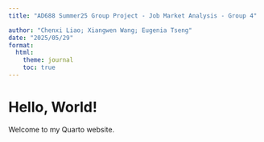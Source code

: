 ```yaml
---
title: "AD688 Summer25 Group Project - Job Market Analysis - Group 4"

author: "Chenxi Liao; Xiangwen Wang; Eugenia Tseng"
date: "2025/05/29"
format:
  html:
    theme: journal
    toc: true
---
```

# Hello, World!  
Welcome to my Quarto website.  
